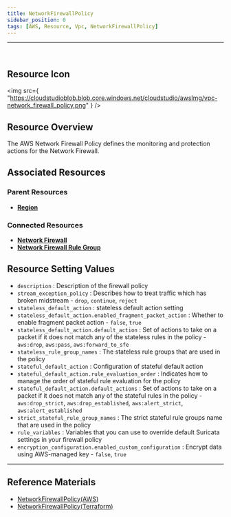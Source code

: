 ```yaml
---
title: NetworkFirewallPolicy
sidebar_position: 0
tags: [AWS, Resource, Vpc, NetworkFirewallPolicy]
---
```


<hr />
<br />

## Resource Icon

<img
    src={
        "https://cloudstudioblob.blob.core.windows.net/cloudstudio/awsImg/vpc-network_firewall_policy.png"
    }
/>

## Resource Overview

The AWS Network Firewall Policy defines the monitoring and protection actions for the Network Firewall.

## Associated Resources

### Parent Resources

-   [**Region**](https://docs.cstudio.app/en/docs/resource/aws/Base/Region)

### Connected Resources

-   [**Network Firewall**](https://docs.cstudio.app/en/docs/resource/aws/Vpc/NetworkFirewall)
-   [**Network Firewall Rule Group**](https://docs.cstudio.app/en/docs/resource/aws/Vpc/NetworkFirewallRuleGroup)


## Resource Setting Values

-   `description` : Description of the firewall policy
-   `stream_exception_policy` : Describes how to treat traffic which has broken midstream - `drop`, `continue`, `reject`
-   `stateless_default_action` : stateless default action setting
-   `stateless_default_action.enabled_fragment_packet_action` : Whether to enable fragment packet action - `false`, `true`
-   `stateless_default_action.default_action` : Set of actions to take on a packet if it does not match any of the stateless rules in the policy - `aws:drop`, `aws:pass`, `aws:forward_to_sfe`
-   `stateless_rule_group_names` : The stateless rule groups that are used in the policy
-   `stateful_default_action` : Configuration of stateful default action
-   `stateful_default_action.rule_evaluation_order` : Indicates how to manage the order of stateful rule evaluation for the policy
-   `stateful_default_action.default_actions` : Set of actions to take on a packet if it does not match any of the stateful rules in the policy - `aws:drop_strict`, `aws:drop_established`, `aws:alert_strict`, `aws:alert_established`
-   `strict_stateful_rule_group_names` : The strict stateful rule groups name that are used in the policy
-   `rule_variables` : Variables that you can use to override default Suricata settings in your firewall policy
-   `encryption_configuration.enabled_custom_configuration` : Encrypt data using AWS-managed key - `false`, `true`


---

## Reference Materials

-   [NetworkFirewallPolicy(AWS)](https://docs.aws.amazon.com/network-firewall/latest/developerguide/firewall-policies.html)
-   [NetworkFirewallPolicy(Terraform)](https://registry.terraform.io/providers/hashicorp/aws/latest/docs/resources/networkfirewall_firewall_policy)
